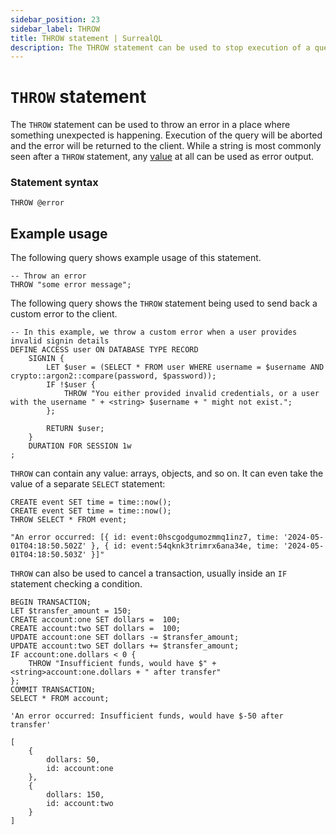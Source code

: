 ```yaml
---
sidebar_position: 23
sidebar_label: THROW
title: THROW statement | SurrealQL
description: The THROW statement can be used to stop execution of a query and return information on the underlying problem
---
```


# `THROW` statement

The `THROW` statement can be used to throw an error in a place where something unexpected is happening. Execution of the query will be aborted and the error will be returned to the client. While a string is most commonly seen after a `THROW` statement, any [value](/docs/surrealql/datamodel/values) at all can be used as error output.

### Statement syntax

```syntax title="SurrealQL Syntax"
THROW @error
```

## Example usage

The following query shows example usage of this statement.

```surql
-- Throw an error
THROW "some error message";
```

The following query shows the `THROW` statement being used to send back a custom error to the client.

```surql
-- In this example, we throw a custom error when a user provides invalid signin details
DEFINE ACCESS user ON DATABASE TYPE RECORD
	SIGNIN {
		LET $user = (SELECT * FROM user WHERE username = $username AND crypto::argon2::compare(password, $password));
		IF !$user {
			THROW "You either provided invalid credentials, or a user with the username " + <string> $username + " might not exist.";
		};

		RETURN $user;
	}
	DURATION FOR SESSION 1w
;
```

`THROW` can contain any value: arrays, objects, and so on. It can even take the value of a separate `SELECT` statement:

```surql
CREATE event SET time = time::now();
CREATE event SET time = time::now();
THROW SELECT * FROM event;
```

```surql title="Response"
"An error occurred: [{ id: event:0hscgodgumozmmq1inz7, time: '2024-05-01T04:18:50.502Z' }, { id: event:54qknk3trimrx6ana34e, time: '2024-05-01T04:18:50.503Z' }]"
```

`THROW` can also be used to cancel a transaction, usually inside an `IF` statement checking a condition.

```surql
BEGIN TRANSACTION;
LET $transfer_amount = 150;
CREATE account:one SET dollars =  100;
CREATE account:two SET dollars =  100;
UPDATE account:one SET dollars -= $transfer_amount;
UPDATE account:two SET dollars += $transfer_amount;
IF account:one.dollars < 0 {
    THROW "Insufficient funds, would have $" + <string>account:one.dollars + " after transfer"
};
COMMIT TRANSACTION;
SELECT * FROM account;
```

```surql title="Output when $transfer_amount set to 150"
'An error occurred: Insufficient funds, would have $-50 after transfer'
```

```surql title="Output when $transfer_amount set to 50"
[
	{
		dollars: 50,
		id: account:one
	},
	{
		dollars: 150,
		id: account:two
	}
]
```
